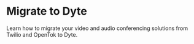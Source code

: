 # Migrate to Dyte

Learn how to migrate your video and audio conferencing solutions from Twilio and OpenTok to Dyte.

<CardSection id="Migration">

  <Card
    title="Migrate from Twilio"
    to="/guides/migration/twilio/concepts-basic"
  />
  <Card
    title="Migrate from OpenTok"
    to="/guides/migration/opentok/concepts-opentok-vs-dyte"
  />
</CardSection>
